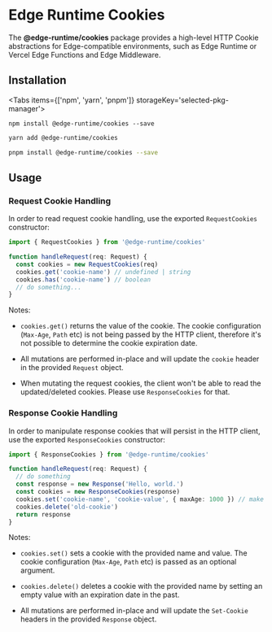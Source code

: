 
# Edge Runtime Cookies

The **@edge-runtime/cookies** package provides a high-level HTTP Cookie
abstractions for Edge-compatible environments, such as Edge Runtime or Vercel
Edge Functions and Edge Middleware.

## Installation

<Tabs items={['npm', 'yarn', 'pnpm']} storageKey='selected-pkg-manager'>
  <Tab>

```
npm install @edge-runtime/cookies --save
```

  </Tab>
  <Tab>

```bash
yarn add @edge-runtime/cookies
```

  </Tab>
  <Tab>

```sh
pnpm install @edge-runtime/cookies --save
```

  </Tab>
</Tabs>

## Usage

### Request Cookie Handling

In order to read request cookie handling, use the exported `RequestCookies`
constructor:

```ts
import { RequestCookies } from '@edge-runtime/cookies'

function handleRequest(req: Request) {
  const cookies = new RequestCookies(req)
  cookies.get('cookie-name') // undefined | string
  cookies.has('cookie-name') // boolean
  // do something...
}
```

Notes:

- `cookies.get()` returns the value of the cookie. The cookie configuration
  (`Max-Age`, `Path` etc) is not being passed by the HTTP client, therefore it's
  not possible to determine the cookie expiration date.

- All mutations are performed in-place and will update the `cookie` header in
  the provided `Request` object.

- When mutating the request cookies, the client won't be able to read the
  updated/deleted cookies. Please use `ResponseCookies` for that.

### Response Cookie Handling

In order to manipulate response cookies that will persist in the HTTP client,
use the exported `ResponseCookies` constructor:

```ts
import { ResponseCookies } from '@edge-runtime/cookies'

function handleRequest(req: Request) {
  // do something
  const response = new Response('Hello, world.')
  const cookies = new ResponseCookies(response)
  cookies.set('cookie-name', 'cookie-value', { maxAge: 1000 }) // make cookie persistent for 1000 seconds
  cookies.delete('old-cookie')
  return response
}
```

Notes:

- `cookies.set()` sets a cookie with the provided name and value. The cookie
  configuration (`Max-Age`, `Path` etc) is passed as an optional argument.

- `cookies.delete()` deletes a cookie with the provided name by setting an empty
  value with an expiration date in the past.

- All mutations are performed in-place and will update the `Set-Cookie` headers
  in the provided `Response` object.

